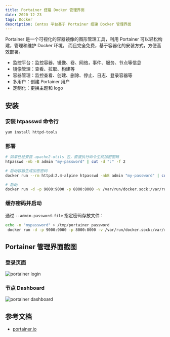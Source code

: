 ```yaml
---
title: Portainer 搭建 Docker 管理界面
date: 2020-12-23
tags: Docker
description: Centos 平台基于 Portainer 搭建 Docker 管理界面
---
```


Portainer 是一个可视化的容器镜像的图形管理工具，利用 Portainer 可以轻松构建，管理和维护 Docker 环境。 而且完全免费，基于容器化的安装方式，方便高效部署。

- 监控平台：监控容器，镜像、卷、网络，事件、服务、节点等信息
- 镜像管理：查看、拉取、构建等
- 容器管理：监控查看、创建、删除、停止、日志、登录容器等
- 多用户：创建 Portainer 用户
- 定制化：更换主题和 logo

## 安装

### 安装 htpasswd 命令行

```bash
yum install httpd-tools
```

### 部署

```bash
# 如果已经安装 apache2-utils 包，直接执行命令生成加密密码
htpasswd -nb -B admin "my-password" | cut -d ":" -f 2

# 启动容器生成加密密码
docker run --rm httpd:2.4-alpine htpasswd -nbB admin "my-password" | cut -d ":" -f 2

# 启动
docker run -d -p 9000:9000 -p 8000:8000 -v /var/run/docker.sock:/var/run/docker.sock portainer/portainer-ce --admin-password='$2y$05$8oz75U8m5tI/xT4P0NbSHeE7WyRzOWKRBprfGotwDkhBOGP/u802u'
```

### 缓存密码并启动

通过 `--admin-password-file` 指定密码存放文件：

```bash
echo -n "mypassword" > /tmp/portainer_password
 docker run -d -p 9000:9000 -p 8000:8000 -v /var/run/docker.sock:/var/run/docker.sock -v /tmp/portainer_password:/tmp/portainer_password portainer/portainer-ce --admin-password-file /tmp/portainer_password
```

## Portainer 管理界面截图

### 登录页面

![portainer login](portainer-login.png)

### 节点 Dashboard

![portainer dashboard](portainer-dashboard.png)

## 参考文档

- [portainer.io](https://documentation.portainer.io/)
